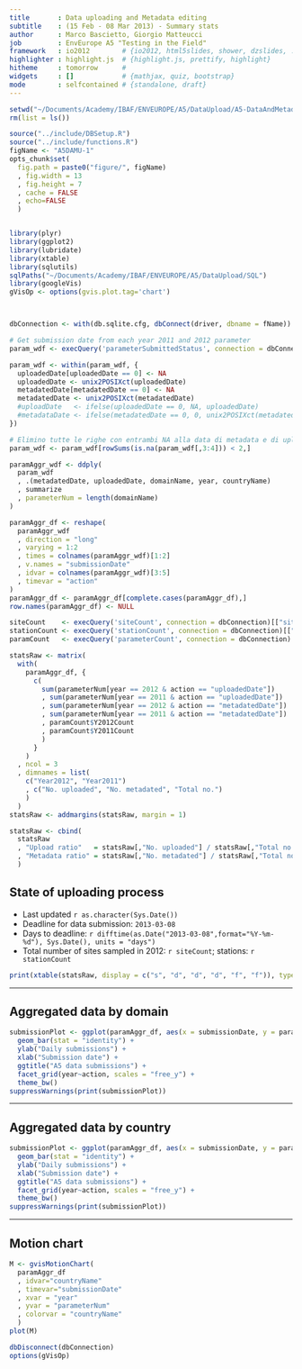 ```yaml
---
title       : Data uploading and Metadata editing
subtitle    : (15 Feb - 08 Mar 2013) - Summary stats
author      : Marco Bascietto, Giorgio Matteucci
job         : EnvEurope A5 "Testing in the Field"
framework   : io2012        # {io2012, html5slides, shower, dzslides, ...}
highlighter : highlight.js  # {highlight.js, prettify, highlight}
hitheme     : tomorrow      # 
widgets     : []            # {mathjax, quiz, bootstrap}
mode        : selfcontained # {standalone, draft}
---
```


```r
setwd("~/Documents/Academy/IBAF/ENVEUROPE/A5/DataUpload/A5-DataAndMetadataUpload")
rm(list = ls())

source("../include/DBSetup.R")
source("../include/functions.R")
figName <- "A5DAMU-1"
opts_chunk$set(
  fig.path = paste0("figure/", figName)
  , fig.width = 13
  , fig.height = 7
  , cache = FALSE
  , echo=FALSE
  )


library(plyr)
library(ggplot2)
library(lubridate)
library(xtable)
library(sqlutils)
sqlPaths("~/Documents/Academy/IBAF/ENVEUROPE/A5/DataUpload/SQL")
library(googleVis)
gVisOp <- options(gvis.plot.tag='chart')



dbConnection <- with(db.sqlite.cfg, dbConnect(driver, dbname = fName))

# Get submission date from each year 2011 and 2012 parameter 
param_wdf <- execQuery('parameterSubmittedStatus', connection = dbConnection)

param_wdf <- within(param_wdf, {
  uploadedDate[uploadedDate == 0] <- NA
  uploadedDate <- unix2POSIXct(uploadedDate)
  metadatedDate[metadatedDate == 0] <- NA
  metadatedDate <- unix2POSIXct(metadatedDate)
  #uploadDate   <- ifelse(uploadedDate == 0, NA, uploadedDate)
  #metadataDate <- ifelse(metadatedDate == 0, 0, unix2POSIXct(metadatedDate))
})

# Elimino tutte le righe con entrambi NA alla data di metadata e di upload
param_wdf <- param_wdf[rowSums(is.na(param_wdf[,3:4])) < 2,]

paramAggr_wdf <- ddply(
  param_wdf
  , .(metadatedDate, uploadedDate, domainName, year, countryName)
  , summarize
  , parameterNum = length(domainName)
)

paramAggr_df <- reshape(
  paramAggr_wdf
  , direction = "long"
  , varying = 1:2
  , times = colnames(paramAggr_wdf)[1:2]
  , v.names = "submissionDate"
  , idvar = colnames(paramAggr_wdf)[3:5]
  , timevar = "action"
)
paramAggr_df <- paramAggr_df[complete.cases(paramAggr_df),]
row.names(paramAggr_df) <- NULL
```

```r
siteCount    <- execQuery('siteCount', connection = dbConnection)[["siteCount"]]
stationCount <- execQuery('stationCount', connection = dbConnection)[["stationCount"]]
paramCount   <- execQuery('parameterCount', connection = dbConnection)
```


```r
statsRaw <- matrix(
  with(
    paramAggr_df, {
      c(
        sum(parameterNum[year == 2012 & action == "uploadedDate"])
        , sum(parameterNum[year == 2011 & action == "uploadedDate"])
        , sum(parameterNum[year == 2012 & action == "metadatedDate"])
        , sum(parameterNum[year == 2011 & action == "metadatedDate"])
        , paramCount$Y2012Count
        , paramCount$Y2011Count
        )
      }
    )
  , ncol = 3
  , dimnames = list(
    c("Year2012", "Year2011")
    , c("No. uploaded", "No. metadated", "Total no.")
    )
  )
statsRaw <- addmargins(statsRaw, margin = 1)

statsRaw <- cbind(
  statsRaw
  , "Upload ratio"   = statsRaw[,"No. uploaded"] / statsRaw[,"Total no."]
  , "Metadata ratio" = statsRaw[,"No. metadated"] / statsRaw[,"Total no."]
  )
```


## State of uploading process

* Last updated ```r as.character(Sys.Date())```
* Deadline for data submission: `2013-03-08`
* Days to deadline: ```r difftime(as.Date("2013-03-08",format="%Y-%m-%d"), Sys.Date(), units = "days")```
* Total number of sites sampled in 2012: ```r siteCount```; stations: ```r stationCount```


```r
print(xtable(statsRaw, display = c("s", "d", "d", "d", "f", "f")), type = "html")
```




---

## Aggregated data by domain

```r

submissionPlot <- ggplot(paramAggr_df, aes(x = submissionDate, y = parameterNum, fill = domainName)) +
  geom_bar(stat = "identity") +
  ylab("Daily submissions") +
  xlab("Submission date") +
  ggtitle("A5 data submissions") +
  facet_grid(year~action, scales = "free_y") +
  theme_bw()
suppressWarnings(print(submissionPlot))
```

---

## Aggregated data by country

```r
submissionPlot <- ggplot(paramAggr_df, aes(x = submissionDate, y = parameterNum, fill = countryName)) +
  geom_bar(stat = "identity") +
  ylab("Daily submissions") +
  xlab("Submission date") +
  ggtitle("A5 data submissions") +
  facet_grid(year~action, scales = "free_y") +
  theme_bw()
suppressWarnings(print(submissionPlot))
```


---

## Motion chart

```r
M <- gvisMotionChart(
  paramAggr_df
  , idvar="countryName"
  , timevar="submissionDate"
  , xvar = "year"
  , yvar = "parameterNum"
  , colorvar = "countryName"
  )
plot(M)
```



```r
dbDisconnect(dbConnection)
options(gVisOp)
```


